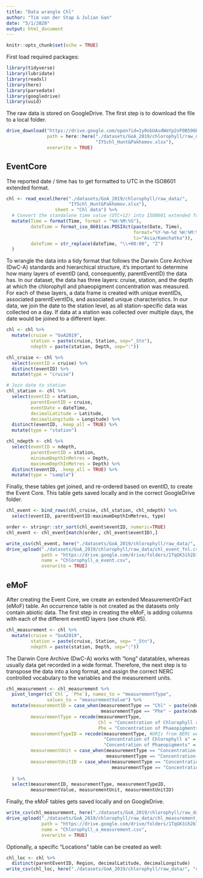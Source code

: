 ```yaml
---
title: "Data wrangle Chl"
author: "Tim van der Stap & Julian Gan"
date: "5/1/2020"
output: html_document
---
```


```r
knitr::opts_chunk$set(echo = TRUE)
```

First load required packages:
``` r
library(tidyverse)
library(lubridate)
library(readxl)
library(here)
library(parsedate)
library(googledrive)
library(uuid)
```

The raw data is stored on GoogleDrive. The first step is to download the file to a local folder. 

``` r
drive_download("https://drive.google.com/open?id=1y0obUAsdWeYp2nFOB596B5rGQzNyQxwN", 
               path = here::here("./datasets/GoA_2019/chlorophyll/raw_data/", 
                                 "IYSchl_Hunt&Pakhomov.xlsx"),
               overwrite = TRUE)
```

## EventCore 

The reported date / time has to get formatted to UTC in the ISO8601 extended format.

``` r
chl <- read_excel(here("./datasets/GoA_2019/chlorophyll/raw_data/", 
                       "IYSchl_Hunt&Pakhomov.xlsx"), 
                  sheet = "Chl data") %>% 
  # Convert the standalone time value (UTC+12) into ISO8601 extended format
  mutate(Time = format(Time, format = "%H:%M:%S"),
         dateTime = format_iso_8601(as.POSIXct(paste(Date, Time), 
                                               format="%Y-%m-%d %H:%M:%S", 
                                               tz="Asia/Kamchatka")),
         dateTime = str_replace(dateTime, "\\+00:00", "Z")
  ) 
```

To wrangle the data into a tidy format that follows the Darwin Core Archive (DwC-A) standards and hierarchical structure, it's important to determine how many layers of eventID (and, consequently, parentEventID) the data has. In our dataset, the data has three layers: cruise, station, and the depth at which the chlorophyll and phaeopigment concentration was measured. For each of these layers, a data frame is created with unique eventIDs, associated parentEventIDs, and associated unique characteristics. In our data, we join the date to the station level, as all station-specific data was collected on a day. If data at a station was collected over multiple days, the date would be joined to a different layer.  

``` r
chl <- chl %>%
  mutate(cruise = "GoA2019",
         station = paste(cruise, Station, sep="_Stn"),
         ndepth = paste(station, Depth, sep=":"))

chl_cruise <- chl %>% 
  select(eventID = cruise) %>%
  distinct(eventID) %>%
  mutate(type = "cruise")

# Join date to station
chl_station <- chl %>%
  select(eventID = station,
         parentEventID = cruise,
         eventDate = dateTime,
         decimalLatitude = Latitude,
         decimalLongitude = Longitude) %>% 
  distinct(eventID, .keep_all = TRUE) %>% 
  mutate(type = "station")

chl_ndepth <- chl %>% 
  select(eventID = ndepth,
         parentEventID = station,
         minimumDepthInMetres = Depth,
         maximumDepthInMetres = Depth) %>% 
  distinct(eventID, .keep_all = TRUE) %>% 
  mutate(type = "sample")
```

Finally, these tables get joined, and re-ordered based on eventID, to create the Event Core. This table gets saved locally and in the correct GoogleDrive folder. 

``` r
chl_event <- bind_rows(chl_cruise, chl_station, chl_ndepth) %>% 
  select(eventID, parentEventID:maximumDepthInMetres, type) 

order <- stringr::str_sort(chl_event$eventID, numeric=TRUE)
chl_event <- chl_event[match(order, chl_event$eventID),]

write_csv(chl_event, here("./datasets/GoA_2019/chlorophyll/raw_data/", "chl_event_fnl.csv"))
drive_upload("./datasets/GoA_2019/chlorophyll/raw_data/chl_event_fnl.csv",
             path = "https://drive.google.com/drive/folders/1TqGK3ih2b7hPWUion5utDgxIEVLYRm5W",
             name = "Chlorophyll_a_event.csv",
             overwrite = TRUE)
```

## eMoF

After creating the Event Core, we create an extended MeasurementOrFact (eMoF) table. An occurrence table is not created as the datasets only contain abiotic data. The first step in creating the eMoF, is adding columns with each of the different eventID layers (see chunk #5).

``` r
chl_measurement <- chl %>% 
  mutate(cruise = "GoA2019",
         station = paste(cruise, Station, sep= "_Stn"),
         ndepth = paste(station, Depth, sep=":"))
```

The Darwin Core Archive (DwC-A) works with "long" datatables, whereas usually data get recorded in a wide format. Therefore, the next step is to transpose the data into a long format, and assign the correct NERC controlled vocabulary to the variables and the measurement units. 

``` r
chl_measurement <- chl_measurement %>%
  pivot_longer(c(`Chl`, `Phe`), names_to = "measurementType", 
               values_to = "measurementValue") %>% 
  mutate(measurementID = case_when(measurementType == "Chl" ~ paste(ndepth,"tube",Tube,"chl", sep="_"),
                                   measurementType == "Phe" ~ paste(ndepth,"tube",Tube,"phe", sep="_")),
         measurementType = recode(measurementType, 
                                  Chl = "Concentration of Chlorophyll a",
                                  Phe = "Concentration of Phaeopigments"),
         measurementTypeID = recode(measurementType, #URIs from NERC website
                                    "Concentration of Chlorophyll a" = "http://vocab.nerc.ac.uk/collection/P02/current/CPWC/",
                                    "Concentration of Phaeopigments" = "http://vocab.nerc.ac.uk/collection/P02/current/PHWC/"),
         measurementUnit = case_when(measurementType == "Concentration of Chlorophyll a" ~ "mg/m^3",
                                     measurementType == "Concentration of Phaeopigments" ~ "mg/m^3"),
         measurementUnitID = case_when(measurementType == "Concentration of Chlorophyll a" ~ "http://vocab.nerc.ac.uk/collection/P06/current/UMMC/",
                                       measurementType == "Concentration of Phaeopigments" ~ "http://vocab.nerc.ac.uk/collection/P06/current/UMMC/")
         
  ) %>%
  select(measurementID, measurementType, measurementTypeID,
         measurementValue, measurementUnit, measurementUnitID)
```

Finally, the eMoF tables gets saved locally and on GoogleDrive. 

```r
write_csv(chl_measurement, here("./datasets/GoA_2019/chlorophyll/raw_data/", "chl_measurement_fnl.csv"))
drive_upload("./datasets/GoA_2019/chlorophyll/raw_data/chl_measurement_fnl.csv",
             path = "https://drive.google.com/drive/folders/1TqGK3ih2b7hPWUion5utDgxIEVLYRm5W",
             name = "Chlorophyll_a_measurement.csv",
             overwrite = TRUE)
```

Optionally, a specific "Locations" table can be created as well: 

``` r
chl_loc <- chl %>% 
  distinct(parentEventID, Region, decimalLatitude, decimalLongitude)
write_csv(chl_loc, here("./datasets/GoA_2019/chlorophyll/raw_data/", "chl_location.csv"))
```

